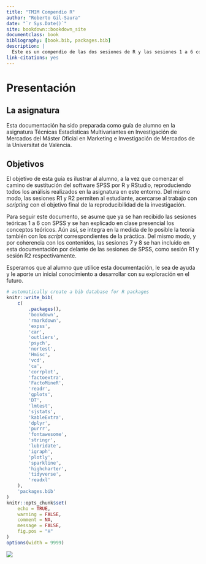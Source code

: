 ```yaml
--- 
title: "TMIM Compendio R"
author: "Roberto Gil-Saura"
date: "`r Sys.Date()`"
site: bookdown::bookdown_site
documentclass: book
bibliography: [book.bib, packages.bib]
description: |
  Este es un compendio de las dos sesiones de R y las sesiones 1 a 6 con código R para aprendizaje y archivo de los estudiantes.
link-citations: yes
---
```


# Presentación

## La asignatura

Esta documentación ha sido preparada como guía de alumno en la asignatura Técnicas Estadísticas Multivariantes en Investigación de Mercados del Máster Oficial en Marketing e Investigación de Mercados de la Universitat de València.

## Objetivos

El objetivo de esta guía es ilustrar al alumno, a la vez que comenzar el camino de sustitución del software SPSS por R y RStudio, reproduciendo todos los análisis realizados en la asignatura en este entorno. Del mismo modo, las sesiones R1 y R2 permiten al estudiante, acercarse al trabajo con *scripting* con el objetivo final de la reproducibilidad de la investigación.

Para seguir este documento, se asume que ya se han recibido las sesiones teóricas 1 a 6 con SPSS y se han explicado en clase presencial los conceptos teóricos. Aún así, se integra en la medida de lo posible la teoría también con los *script* correspondientes de la práctica. Del mismo modo, y por coherencia con los contenidos, las sesiones 7 y 8 se han incluido en esta documentación por delante de las sesiones de SPSS, como sesión R1 y sesión R2 respectivamente.

Esperamos que al alumno que utilice esta documentación, le sea de ayuda y le aporte un inicial conocimiento a desarrollar con su exploración en el futuro.

```r
# automatically create a bib database for R packages
knitr::write_bib(
    c(
        .packages(),
        'bookdown',
        'rmarkdown',
        'expss',
        'car',
        'outliers',
        'psych',
        'nortest',
        'Hmisc',
        'vcd',
        'ca',
        'corrplot',
        'factoextra',
        'FactoMineR',
        'readr',
        'gplots',
        'DT',
        'lmtest',
        'sjstats',
        'kableExtra',
        'dplyr',
        'purrr',
        'fontawesome',
        'stringr',
        'lubridate',
        'igraph',
        'plotly',
        'sparkline',
        'highcharter',
        'tidyverse',
        'readxl'
    ),
    'packages.bib'
)
knitr::opts_chunk$set(
    echo = TRUE,
    warning = FALSE,
    comment = NA,
    message = FALSE,
    fig.pos = "H"
)
options(width = 9999)
```

![](https://drive.google.com/uc?export=view&id=1eWn18vXwbm_8sr-YDmkiEjfdhsglDoaZ)
